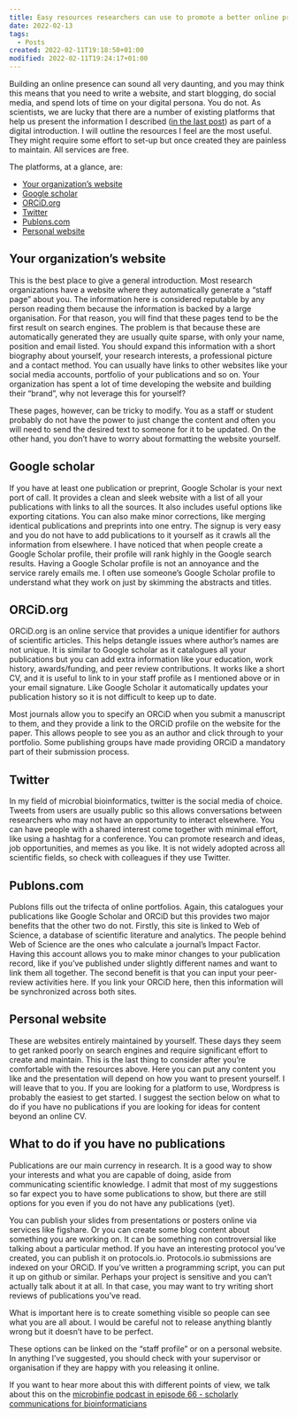 ```yaml
---
title: Easy resources researchers can use to promote a better online presence
date: 2022-02-13
tags:
  - Posts
created: 2022-02-11T19:18:50+01:00
modified: 2022-02-11T19:24:17+01:00
---
```


Building an online presence can sound all very daunting, and you may think this means that you need to write a website, and start blogging, do social media, and spend lots of time on your digital persona. You do not. As scientists, we are lucky that there are a number of existing platforms that help us present the information I described ([in the last post](/posts/better-online-presence-for-researchers)) as part of a digital introduction. I will outline the resources I feel are the most useful. They might require some effort to set-up but once created they are painless to maintain. All services are free.

The platforms, at a glance, are:

- [Your organization’s website](https://quadram.ac.uk/people/nabil-fareed-alikhan/)
- [Google scholar](https://scholar.google.com/citations?user=BpzrleYAAAAJ&hl=en)
- [ORCiD.org](https://orcid.org/0000-0002-1243-0767)
- [Twitter](https://twitter.com/happy_khan)
- [Publons.com](https://publons.com/researcher/1737725/nabil-fareed-alikhan/)
- [Personal website](https://happykhan.com)

## Your organization’s website

This is the best place to give a general introduction. Most research organizations have a website where they automatically generate a “staff page” about you. The information here is considered reputable by any person reading them because the information is backed by a large organisation. For that reason, you will find that these pages tend to be the first result on search engines. The problem is that because these are automatically generated they are usually quite sparse, with only your name, position and email listed. You should expand this information with a short biography about yourself, your research interests, a professional picture and a contact method. You can usually have links to other websites like your social media accounts, portfolio of your publications and so on. Your organization has spent a lot of time developing the website and building their “brand”, why not leverage this for yourself?

These pages, however, can be tricky to modify. You as a staff or student probably do not have the power to just change the content and often you will need to send the desired text to someone for it to be updated. On the other hand, you don’t have to worry about formatting the website yourself.

## Google scholar

If you have at least one publication or preprint, Google Scholar is your next port of call. It provides a clean and sleek website with a list of all your publications with links to all the sources. It also includes useful options like exporting citations. You can also make minor corrections, like merging identical publications and preprints into one entry. The signup is very easy and you do not have to add publications to it yourself as it crawls all the information from elsewhere. I have noticed that when people create a Google Scholar profile, their profile will rank highly in the Google search results. Having a Google Scholar profile is not an annoyance and the service rarely emails me. I often use someone’s Google Scholar profile to understand what they work on just by skimming the abstracts and titles.

## ORCiD.org

ORCiD.org is an online service that provides a unique identifier for authors of scientific articles. This helps detangle issues where author’s names are not unique. It is similar to Google scholar as it catalogues all your publications but you can add extra information like your education, work history, awards/funding, and peer review contributions. It works like a short CV, and it is useful to link to in your staff profile as I mentioned above or in your email signature. Like Google Scholar it automatically updates your publication history so it is not difficult to keep up to date.

Most journals allow you to specify an ORCiD when you submit a manuscript to them, and they provide a link to the ORCiD profile on the website for the paper. This allows people to see you as an author and click through to your portfolio. Some publishing groups have made providing ORCiD a mandatory part of their submission process.

## Twitter

In my field of microbial bioinformatics, twitter is the social media of choice. Tweets from users are usually public so this allows conversations between researchers who may not have an opportunity to interact elsewhere. You can have people with a shared interest come together with minimal effort, like using a hashtag for a conference. You can promote research and ideas, job opportunities, and memes as you like. It is not widely adopted across all scientific fields, so check with colleagues if they use Twitter.

## Publons.com

Publons fills out the trifecta of online portfolios. Again, this catalogues your publications like Google Scholar and ORCiD but this provides two major benefits that the other two do not. Firstly, this site is linked to Web of Science, a database of scientific literature and analytics. The people behind Web of Science are the ones who calculate a journal’s Impact Factor. Having this account allows you to make minor changes to your publication record, like if you’ve published under slightly different names and want to link them all together. The second benefit is that you can input your peer-review activities here. If you link your ORCiD here, then this information will be synchronized across both sites.

## Personal website

These are websites entirely maintained by yourself. These days they seem to get ranked poorly on search engines and require significant effort to create and maintain. This is the last thing to consider after you’re comfortable with the resources above. Here you can put any content you like and the presentation will depend on how you want to present yourself. I will leave that to you. If you are looking for a platform to use, Wordpress is probably the easiest to get started. I suggest the section below on what to do if you have no publications if you are looking for ideas for content beyond an online CV.

## What to do if you have no publications

Publications are our main currency in research. It is a good way to show your interests and what you are capable of doing, aside from communicating scientific knowledge. I admit that most of my suggestions so far expect you to have some publications to show, but there are still options for you even if you do not have any publications (yet).

You can publish your slides from presentations or posters online via services like figshare. Or you can create some blog content about something you are working on. It can be something non controversial like talking about a particular method. If you have an interesting protocol you’ve created, you can publish it on protocols.io. Protocols.io submissions are indexed on your ORCiD. If you’ve written a programming script, you can put it up on github or similar. Perhaps your project is sensitive and you can’t actually talk about it at all. In that case, you may want to try writing short reviews of publications you’ve read.

What is important here is to create something visible so people can see what you are all about. I would be careful not to release anything blantly wrong but it doesn’t have to be perfect.

These options can be linked on the “staff profile” or on a personal website. In anything I’ve suggested, you should check with your supervisor or organisation if they are happy with you releasing it online.

If you want to hear more about this with different points of view, we talk about this on the [microbinfie podcast in episode 66 - scholarly communications for bioinformaticians ](https://soundcloud.com/microbinfie/66-scholarly-communications-for-bioinformaticians?utm_source=clipboard&utm_medium=text&utm_campaign=social_sharing)
